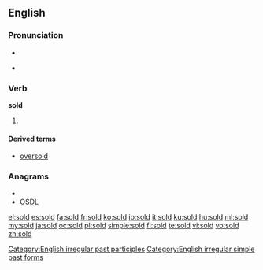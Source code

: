 {{also|şold}}
==English==

===Pronunciation===
* {{IPA|/ˈsəʊld/}}
* {{audio|en-us-sold.ogg|Audio (US)}}
*: {{rhymes|əʊld}}

===Verb===
'''sold'''

# {{past of|[[sell]]}}

====Derived terms====
* [[oversold]]

===Anagrams===
* {{alphagram|dlos}}
* [[OSDL#English|OSDL]]

[[Category:English irregular past participles]]
[[Category:English irregular simple past forms]]

[[el:sold]]
[[es:sold]]
[[fa:sold]]
[[fr:sold]]
[[ko:sold]]
[[io:sold]]
[[it:sold]]
[[ku:sold]]
[[hu:sold]]
[[ml:sold]]
[[my:sold]]
[[ja:sold]]
[[oc:sold]]
[[pl:sold]]
[[simple:sold]]
[[fi:sold]]
[[te:sold]]
[[vi:sold]]
[[vo:sold]]
[[zh:sold]]